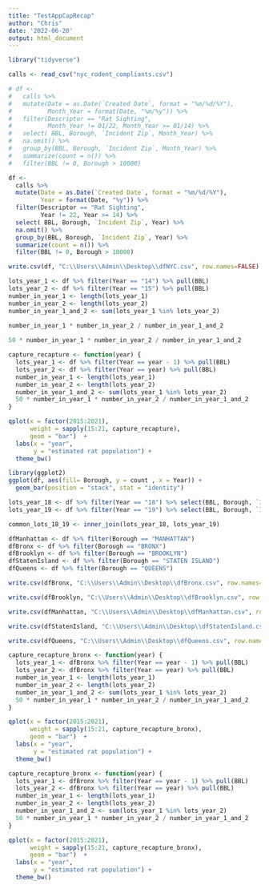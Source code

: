 ```yaml
---
title: "TestAppCapRecap"
author: "Chris"
date: '2022-06-20'
output: html_document
---
```


```r
library("tidyverse")
```

```r
calls <- read_csv("nyc_rodent_compliants.csv")
```

```r
# df <-
#   calls %>%
#   mutate(Date = as.Date(`Created Date`, format = "%m/%d/%Y"),
#          Month_Year = format(Date, "%m/%y")) %>%
#   filter(Descriptor == "Rat Sighting",
#          Month_Year != 01/22, Month_Year >= 01/14) %>%
#   select( BBL, Borough, `Incident Zip`, Month_Year) %>%
#   na.omit() %>%
#   group_by(BBL, Borough, `Incident Zip`, Month_Year) %>%
#   summarize(count = n()) %>% 
#   filter(BBL != 0, Borough > 10000)

df <-
  calls %>%
  mutate(Date = as.Date(`Created Date`, format = "%m/%d/%Y"),
         Year = format(Date, "%y")) %>%
  filter(Descriptor == "Rat Sighting",
         Year != 22, Year >= 14) %>%
  select( BBL, Borough, `Incident Zip`, Year) %>%
  na.omit() %>%
  group_by(BBL, Borough, `Incident Zip`, Year) %>%
  summarize(count = n()) %>% 
  filter(BBL != 0, Borough > 10000)

write.csv(df, "C:\\Users\\Admin\\Desktop\\dfNYC.csv", row.names=FALSE)
```

```r
lots_year_1 <- df %>% filter(Year == "14") %>% pull(BBL)
lots_year_2 <- df %>% filter(Year == "15") %>% pull(BBL)
number_in_year_1 <- length(lots_year_1)
number_in_year_2 <- length(lots_year_2)
number_in_year_1_and_2 <- sum(lots_year_1 %in% lots_year_2)
  
number_in_year_1 * number_in_year_2 / number_in_year_1_and_2
```

```r
50 * number_in_year_1 * number_in_year_2 / number_in_year_1_and_2
```

```r
capture_recapture <- function(year) {
  lots_year_1 <- df %>% filter(Year == year - 1) %>% pull(BBL)
  lots_year_2 <- df %>% filter(Year == year) %>% pull(BBL)
  number_in_year_1 <- length(lots_year_1)
  number_in_year_2 <- length(lots_year_2)
  number_in_year_1_and_2 <- sum(lots_year_1 %in% lots_year_2)
  50 * number_in_year_1 * number_in_year_2 / number_in_year_1_and_2
}
```

```r
qplot(x = factor(2015:2021),
      weight = sapply(15:21, capture_recapture),
      geom = "bar")  +
  labs(x = "year",
       y = "estimated rat population") +
  theme_bw()
```

```r
library(ggplot2)
ggplot(df, aes(fill= Borough, y = count , x = Year)) +
  geom_bar(position = "stack", stat = "identity") 
```

```r
lots_year_18 <- df %>% filter(Year == "18") %>% select(BBL, Borough, `Incident Zip`)
lots_year_19 <- df %>% filter(Year == "19") %>% select(BBL, Borough, `Incident Zip`)

common_lots_18_19 <- inner_join(lots_year_18, lots_year_19)
```

```r
dfManhattan <- df %>% filter(Borough == "MANHATTAN")
dfBronx <- df %>% filter(Borough == "BRONX")
dfBrooklyn <- df %>% filter(Borough == "BROOKLYN")
dfStatenIsland <- df %>% filter(Borough == "STATEN ISLAND")
dfQueens <- df %>% filter(Borough == "QUEENS")
```



```r
write.csv(dfBronx, "C:\\Users\\Admin\\Desktop\\dfBronx.csv", row.names=FALSE)

write.csv(dfBrooklyn, "C:\\Users\\Admin\\Desktop\\dfBrooklyn.csv", row.names=FALSE)

write.csv(dfManhattan, "C:\\Users\\Admin\\Desktop\\dfManhattan.csv", row.names=FALSE)

write.csv(dfStatenIsland, "C:\\Users\\Admin\\Desktop\\dfStatenIsland.csv", row.names=FALSE)

write.csv(dfQueens, "C:\\Users\\Admin\\Desktop\\dfQueens.csv", row.names=FALSE)
```

```r
capture_recapture_bronx <- function(year) {
  lots_year_1 <- dfBronx %>% filter(Year == year - 1) %>% pull(BBL)
  lots_year_2 <- dfBronx %>% filter(Year == year) %>% pull(BBL)
  number_in_year_1 <- length(lots_year_1)
  number_in_year_2 <- length(lots_year_2)
  number_in_year_1_and_2 <- sum(lots_year_1 %in% lots_year_2)
  50 * number_in_year_1 * number_in_year_2 / number_in_year_1_and_2
}

qplot(x = factor(2015:2021),
      weight = sapply(15:21, capture_recapture_bronx),
      geom = "bar")  +
  labs(x = "year",
       y = "estimated rat population") +
  theme_bw()

```

```r
capture_recapture_bronx <- function(year) {
  lots_year_1 <- dfBronx %>% filter(Year == year - 1) %>% pull(BBL)
  lots_year_2 <- dfBronx %>% filter(Year == year) %>% pull(BBL)
  number_in_year_1 <- length(lots_year_1)
  number_in_year_2 <- length(lots_year_2)
  number_in_year_1_and_2 <- sum(lots_year_1 %in% lots_year_2)
  50 * number_in_year_1 * number_in_year_2 / number_in_year_1_and_2
}

qplot(x = factor(2015:2021),
      weight = sapply(15:21, capture_recapture_bronx),
      geom = "bar")  +
  labs(x = "year",
       y = "estimated rat population") +
  theme_bw()

```



